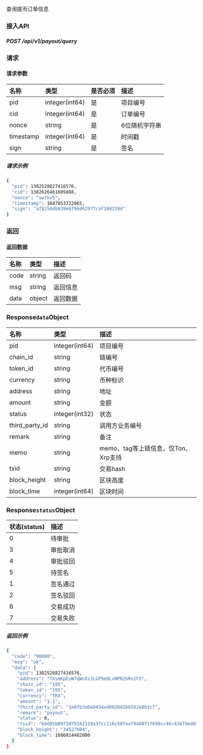 查询提币订单信息
### 接入API
##### POST /api/v1/payout/query
### 请求
#### 请求参数
| 名称      | 类型            | 是否必须 | 描述         |
| :-------- | :-------------- | :------- | :----------- |
| pid       | integer(int64)   | 是       | 项目编号     |
| cid       | integer(int64)   | 是       | 订单编号     |
| nonce     | string          | 是       | 6位随机字符串 |
| timestamp | integer(int64)   | 是       | 时间戳       |
| sign      | string          | 是       | 签名         |
##### 请求示例
```bash
{
  "pid": 1382528827416576,
  "cid": 1382626461605888,
  "nonce": "sw7kv5",
  "timestamp": 1687853722065,
  "sign": "af825ddb839e6796d62977caf18d3394"
}
```
### 返回
#### 返回数据
| 名称 | 类型   | 描述     |
| :--- | :----- | :------- |
| code | string | 返回码   |
| msg  | string | 返回信息 |
| data | object | 返回数据 |
### Response```data```Object
| 名称            | 类型            | 描述                                           |
| :-------------- | :-------------- | :--------------------------------------------- |
| pid             | integer(int64)   | 项目编号                                       |
| chain_id        | string          | 链编号                                         |
| token_id        | string          | 代币编号                                       |
| currency        | string          | 币种标识                                       |
| address         | string          | 地址                                           |
| amount          | string          | 金额                                           |
| status          | integer(int32)   | 状态                                           |
| third_party_id  | string          | 调用方业务编号                                 |
| remark          | string          | 备注                                           |
| memo            | string          | memo、tag等上链信息，仅Ton、Xrp支持            |
| txid            | string          | 交易hash                                       |
| block_height    | string          | 区块高度                                       |
| block_time      | integer(int64)   | 区块时间                                       |
### Response```status```Object
| 状态(status) | 描述     |
| :----------- | :------- |
| 0            | 待审批   |
| 3            | 审批取消 |
| 4            | 审批驳回 |
| 5            | 待签名   |
| 1            | 签名通过 |
| 2            | 签名驳回 |
| 6            | 交易成功 |
| 7            | 交易失败 |
##### 返回示例
```bash
{
  "code": "00000",
  "msg": "ok",
  "data": {
    "pid": 1382528827416576,
    "address": "TXsmKpEuW7qWnXzJLGP9eDLvWPR2GRn1FS",
    "chain_id": "195",
    "token_id": "195",
    "currency": "TRX",
    "amount": "1.1",
    "third_party_id": "1e0fb3a0a9454ad8928d26b592e8b3c7",
    "remark": "payout",
    "status": 0,
    "txid": "6dd05b0972075542219a3fcc116c58feaf9480f1f698cc46c4367ded83955cfd",
    "block_height": "34527604",
    "block_time": 1686814482000
  }
}
```